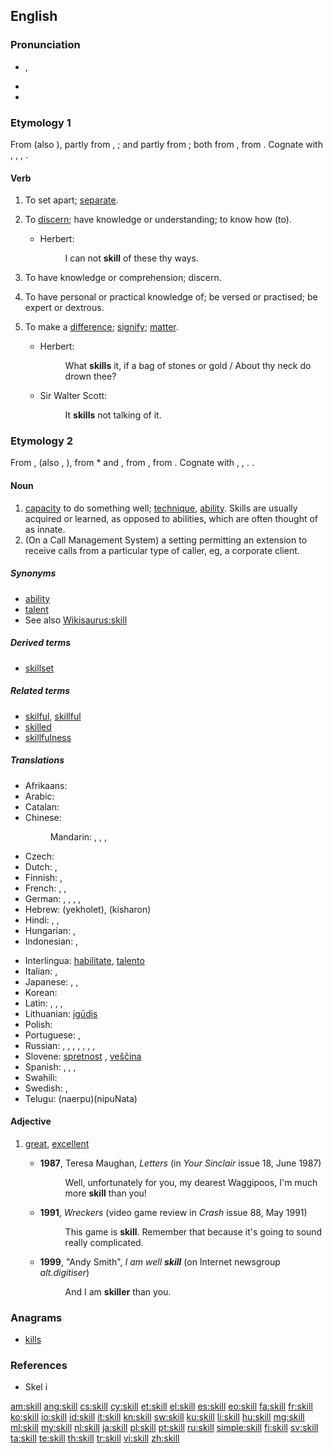 ==English==
{{wikipedia}}

===Pronunciation===
* {{IPA|/skɪl/}}, {{X-SAMPA|/skIl/}}
* {{audio|en-us-skill.ogg|Audio (US)}}
* {{rhymes|ɪl}}

===Etymology 1===
From {{etyl|enm}} {{term|skilen|lang=enm}} (also {{term|schillen|lang=enm}}), partly from {{etyl|ang}} {{term|scylian|lang=ang}}, {{term|scielian||to separate, part, divide off|lang=ang}}; and partly from {{etyl|non}} {{term|skilja||to divide, separate|lang=non}}; both from {{proto|Germanic|skilōnan||skiljanan|to divide, limit|lang=en}}, from {{proto|Indo-European|(s)kalǝ-||(s)kelǝ-|to split, cut|lang=en}}. Cognate with {{etyl|da|-}} {{term|skille||to separate, discard|lang=da}}, {{etyl|sv|-}} {{term|skilja||to distinguish, differentiate, part|lang=sv}}, {{etyl|is|-}} {{term|skilja||to understand|lang=is}}, {{etyl|nl|-}} {{term|schelen||to make a difference|lang=nl}}.

====Verb====
{{en-verb}}

# {{transitive}} To set apart; [[separate]].
# {{transitive|chiefly|dialectal}} To [[discern]]; have knowledge or understanding; to know how (to).
#* {{rfdate}} Herbert:
#*: I can not '''skill''' of these thy ways.
# {{intransitive}} To have knowledge or comprehension; discern.
# {{intransitive}} To have personal or practical knowledge of; be versed or practised; be expert or dextrous.
# {{intransitive|archaic}} To make a [[difference]]; [[signify]]; [[matter]].
#* {{rfdate}} Herbert:
#*: What '''skills''' it, if a bag of stones or gold / About thy neck do drown thee?
#* {{rfdate}} Sir Walter Scott:
#*: It '''skills''' not talking of it.

===Etymology 2===
From {{etyl|enm}} {{term|skill|lang=enm}}, {{term|skille|lang=enm}} (also {{term|schil|lang=enm}}, {{term|schile|lang=enm}}), from {{etyl|ang}} *{{term||scile|lang=ang}} and {{etyl|non}} {{term|skil||a distinction, discernment, knowledge|lang=non}}, from {{proto|Germanic|skilin|separation, limit|lang=en}}, from {{proto|Indo-European|(s)kalǝ-||(s)kelǝ-|to split, cut|lang=en}}. Cognate with {{etyl|da|-}} {{term|skel||a separation, boundary, divide|lang=da}}, {{etyl|sv|-}} {{term|skäl||reason|lang=sv}}, {{etyl|nl|-}} {{term|verschil||difference|lang=nl}}.{{etyl|nl|-}} {{term|schillen (verb)||to sperate the outer layer (schil) from the product|lang=nl}}.

====Noun====
{{en-noun}}

# [[capacity]] to do something well; [[technique]], [[ability]]. Skills are usually acquired or learned, as opposed to abilities, which are often thought of as innate.
# (On a Call Management System) a setting permitting an extension to receive calls from a particular type of caller, eg, a corporate client.

=====Synonyms=====
* [[ability]]
* [[talent]]
* See also [[Wikisaurus:skill]]

=====Derived terms=====
* [[skillset]]

=====Related terms=====
* [[skilful]], [[skillful]]
* [[skilled]]
* [[skillfulness]]

=====Translations=====
{{trans-top|capacity to do something well}}
* Afrikaans: {{t|af|vaardigheid}}
* Arabic: {{t|ar|مهارة|f|tr=mahaara}}
* Catalan: {{t|ca|habilitat|f}}
* Chinese:
*: Mandarin: {{t-|cmn|技巧|tr=jìqiǎo|sc=Hani}},  {{t-|cmn|技能|tr=jìnéng|sc=Hani}},  {{t-|cmn|技術|sc=Hani}},  {{t-|cmn|技术|tr=jìshù|sc=Hani}}
* Czech: {{t+|cs|schopnost|f}}
* Dutch: {{t+|nl|bekwaamheid|f}}, {{t+|nl|vaardigheid|f}}
* Finnish: {{t+|fi|taito}}, {{t+|fi|kyky}}
* French: {{t+|fr|habileté|f}}, {{t+|fr|don|m}}, {{t+|fr|capacité|f}}
* German: {{t+|de|Geschicklichkeit|f}},  {{t+|de|Fähigkeit|f}},  {{t+|de|Kunst|f}},  {{t+|de|Talent|n}},  {{t|de|Fertigkeit|f}}
* Hebrew: {{t-|he|יכולת}} (yekholet), {{t+|he|כישרון}} (kisharon)
* Hindi: {{t|hi|कुशलता|f|tr=kuśaltā|sc=Deva}}, {{t|hi|कौशल|tr=kauśal|sc=Deva}}, {{t|hi|निपुणता|tr=nipuṇtā|sc=Deva}}
* Hungarian: {{t+|hu|ügyesség}}, {{t+|hu|hozzáértés}}
* Indonesian: {{t+|id|mampu|alt=kemampuan|xs=Indonesian}}, {{t+|id|ahli|alt=keahlian|xs=Indonesian}}
{{trans-mid}}
* Interlingua: [[habilitate]], [[talento]]
* Italian: {{t+|it|abilità|f}},  {{t+|it|capacità|f}}
* Japanese: {{t+|ja|スキル|tr=sukiru}},  {{t+|ja|技能|tr=ぎのう, ginō}},  {{t+|ja|技術|tr=ぎじゅつ, gijutsu}}
* Korean: {{t+|ko|기술|tr=gisul|sc=Hang}}
* Latin: {{t|la|habilitas|f}}, {{t|la|peritia|f}}, {{t|la|potestas|f}}, {{t|la|potentia}}
* Lithuanian: [[įgūdis]] {{m}}
* Polish: {{t+|pl|umiejętność|f}}
* Portuguese: {{t+|pt|habilidade|f}}, {{t+|pt|talento|m}}
* Russian: {{t|ru|умение|n|tr=uménije}}, {{t+|ru|навык|m|tr=návyk}}, {{t+|ru|мастерство|n|tr=masterstvó}}, {{t|ru|сноровка|f|tr=snoróvka}}, {{t+|ru|искусство|n|tr=iskússtvo}},  {{t+|ru|способность|f|tr=sposóbnost'}},  {{t+|ru|талант|m|tr=talánt}},  {{t+|ru|дар|m|tr=dar}}
* Slovene: [[spretnost]] {{f}}, [[veščina]] {{f}}
* Spanish: {{t+|es|habilidad|f}}, {{t+|es|talento|m}}, {{t-|es|destreza|f}}, {{t-|es|maña|f}}
* Swahili: {{t+|sw|uhodari|xs=Swahili}}
* Swedish: {{t+|sv|skicklighet|c}}, {{t|sv|färdighet}}
* Telugu: {{t|te|నేర్పు}}(naerpu){{t|te|నిపుణత}}(nipuNata)
{{trans-bottom}}

====Adjective====
{{en-adj}}

# {{UK|slang}} [[great]], [[excellent]]
#* '''1987''', Teresa Maughan, ''Letters'' (in ''Your Sinclair'' issue 18, June 1987)
#*: Well, unfortunately for you, my dearest Waggipoos, I'm much more '''skill''' than you!
#* '''1991''', ''Wreckers'' (video game review in ''Crash'' issue 88, May 1991)
#*: This game is '''skill'''. Remember that because it's going to sound really complicated.
#* '''1999''', "Andy Smith", ''I am well '''skill''''' (on Internet newsgroup ''alt.digitiser'')
#*: And I am '''skiller''' than you.

===Anagrams===
* [[kills]]

===References===
* Skel i {{R:ODS online}}

[[am:skill]]
[[ang:skill]]
[[cs:skill]]
[[cy:skill]]
[[et:skill]]
[[el:skill]]
[[es:skill]]
[[eo:skill]]
[[fa:skill]]
[[fr:skill]]
[[ko:skill]]
[[io:skill]]
[[id:skill]]
[[it:skill]]
[[kn:skill]]
[[sw:skill]]
[[ku:skill]]
[[li:skill]]
[[hu:skill]]
[[mg:skill]]
[[ml:skill]]
[[my:skill]]
[[nl:skill]]
[[ja:skill]]
[[pl:skill]]
[[pt:skill]]
[[ru:skill]]
[[simple:skill]]
[[fi:skill]]
[[sv:skill]]
[[ta:skill]]
[[te:skill]]
[[th:skill]]
[[tr:skill]]
[[vi:skill]]
[[zh:skill]]